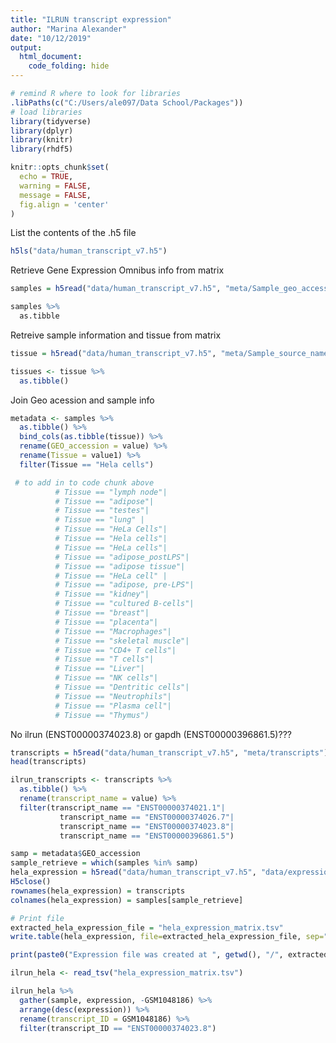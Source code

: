 ```yaml
---
title: "ILRUN transcript expression"
author: "Marina Alexander"
date: "10/12/2019"
output: 
  html_document:
    code_folding: hide
---
```


```r

# remind R where to look for libraries
.libPaths(c("C:/Users/ale097/Data School/Packages"))
# load libraries
library(tidyverse)
library(dplyr)
library(knitr)
library(rhdf5)

knitr::opts_chunk$set(
  echo = TRUE,
  warning = FALSE,
  message = FALSE,
  fig.align = 'center'
)
```

List the contents of the .h5 file
```r
h5ls("data/human_transcript_v7.h5")


```
Retrieve Gene Expression Omnibus info from matrix
```r
samples = h5read("data/human_transcript_v7.h5", "meta/Sample_geo_accession")

samples %>% 
  as.tibble

```
Retreive sample information and tissue from matrix
```r
tissue = h5read("data/human_transcript_v7.h5", "meta/Sample_source_name_ch1")

tissues <- tissue %>%
  as.tibble()
```

Join Geo acession and sample info
```r
metadata <- samples %>%
  as.tibble() %>% 
  bind_cols(as.tibble(tissue)) %>% 
  rename(GEO_accession = value) %>% 
  rename(Tissue = value1) %>%
  filter(Tissue == "Hela cells")

 # to add in to code chunk above
          # Tissue == "lymph node"|
          # Tissue == "adipose"|
          # Tissue == "testes"|
          # Tissue == "lung" |
          # Tissue == "HeLa Cells"|
          # Tissue == "Hela cells"|
          # Tissue == "HeLa cells"|
          # Tissue == "adipose_postLPS"|
          # Tissue == "adipose tissue"|
          # Tissue == "HeLa cell" |
          # Tissue == "adipose, pre-LPS"|
          # Tissue == "kidney"|
          # Tissue == "cultured B-cells"|
          # Tissue == "breast"|
          # Tissue == "placenta"|
          # Tissue == "Macrophages"|
          # Tissue == "skeletal muscle"|
          # Tissue == "CD4+ T cells"|
          # Tissue == "T cells"|
          # Tissue == "Liver"|
          # Tissue == "NK cells"|
          # Tissue == "Dentritic cells"|
          # Tissue == "Neutrophils"|
          # Tissue == "Plasma cell"|
          # Tissue == "Thymus")


```


No ilrun (ENST00000374023.8) or gapdh (ENST00000396861.5)???
```r
transcripts = h5read("data/human_transcript_v7.h5", "meta/transcripts")
head(transcripts)

ilrun_transcripts <- transcripts %>% 
  as.tibble() %>% 
  rename(transcript_name = value) %>% 
  filter(transcript_name == "ENST00000374021.1"|
           transcript_name == "ENST00000374026.7"|
           transcript_name == "ENST00000374023.8"|
           transcript_name == "ENST00000396861.5")
```

```r

samp = metadata$GEO_accession
sample_retrieve = which(samples %in% samp)
hela_expression = h5read("data/human_transcript_v7.h5", "data/expression", index = list(1:length(transcripts), sample_retrieve))
H5close()
rownames(hela_expression) = transcripts
colnames(hela_expression) = samples[sample_retrieve]

# Print file
extracted_hela_expression_file = "hela_expression_matrix.tsv"    
write.table(hela_expression, file=extracted_hela_expression_file, sep="\t", quote=FALSE)

print(paste0("Expression file was created at ", getwd(), "/", extracted_hela_expression_file))

ilrun_hela <- read_tsv("hela_expression_matrix.tsv")

ilrun_hela %>% 
  gather(sample, expression, -GSM1048186) %>% 
  arrange(desc(expression)) %>%
  rename(transcript_ID = GSM1048186) %>% 
  filter(transcript_ID == "ENST00000374023.8")

```



